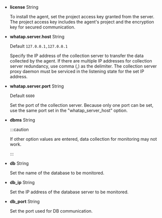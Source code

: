 -   **license** <span class='type'>String</span>

    To install the agent, set the project access key granted from the server. The project access key includes the agent's project and the encryption key for secured communication.

-   **whatap.server.host** <span class='type'>String</span>

    Default `127.0.0.1,127.0.0.1`

    Specify the IP address of the collection server to transfer the data collected by the agent. If there are multiple IP addresses for collection server redundancy, use comma (,) as the delimiter. The collection server proxy daemon must be serviced in the listening state for the set IP address.

-   **whatap.server.port** <span class='type'>String</span>

    Default `6600`

    Set the port of the collection server. Because only one port can be set, use the same port set in the "whatap_server_host" option.

-   **dbms** <span class='type'>String</span>

    <p><CurProd/></p>

    :::caution

    If other option values are entered, data collection for monitoring may not work.

    :::

<InDoc product='cubrid'>

-   **db** <span class='type'>String</span>

    Set the name of the database to be monitored.

</InDoc>

-   **db_ip** <span class='type'>String</span>

    Set the IP address of the database server to be monitored.

<Xclude product='cubrid'>

-   **db_port** <span class='type'>String</span>

    Set the port used for DB communication.

</Xclude>
